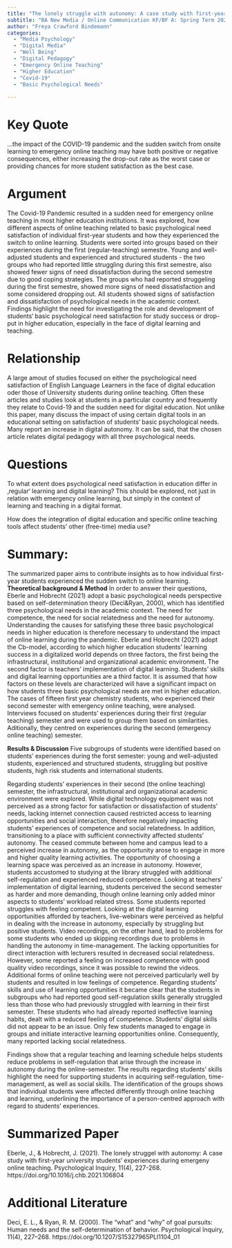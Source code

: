---
title: "The lonely struggle with autonomy: A case study with first-year university students‘ experiences during emergency online teaching."
subtitle: "BA New Media / Online Communication KF/BF A: Spring Term 2023"
author: "Freya Crawford Bindemann"
categories:
  - "Media Psychology"
  - "Digital Media"
  - "Well Being"
  - "Digital Pedagogy"
  - "Emergency Online Teaching"
  - "Higher Education"
  - "Covid-19"
  - "Basic Psychological Needs"
 
---
# Key Quote
...the impact of the COVID-19 pandemic and the sudden switch from onsite learning to emergency online teaching may have both positive or negative consequences, either increasing the drop-out rate as the worst case or providing chances for more student satisfaction as the best case. 

# Argument
The Covid-19 Pandemic resulted in a sudden need for emergency online teaching in most higher education institutions. It was explored, how different aspects of online teaching related to basic psychological need satisfaction of individual first-year students and how they experienced the switch to online learning. Students were sorted into groups based on their experiences during the first (regular-teaching) semestre. Young and well-adjusted students and experienced and structured students - the two groups who had reported little struggling during this first semestre, also showed fewer signs of need dissatisfaction during the second semestre due to good coping strategies. The groups who had reported struggeling during the first semestre, showed more signs of need dissatisfaction and some considered dropping out. 
All students showed signs of satisfaction and dissatisfaction of psychological needs in the academic context. Findings highlight the need for investigating the role and development of students‘ basic psychological need satisfaction for study success or drop-put in higher education, especially in the face of digital learning and teaching. 

# Relationship
A large amout of studies focused on either the psychological need satisfaction of English Language Learners in the face of digital education oder those of University students during online teaching. Often these articles and studies look at students in a particular country and frequently they relate to Covid-19 and the sudden need for digital education. Not unlike this paper, many discuss the impact of using certain digital tools in an educational setting on satisfaction of students‘ basic psychological needs. Many report an increase in digital autonomy. It can be said, that the chosen article relates digital pedagogy with all three psychological needs. 

# Questions
To what extent does psychological need satisfaction in education differ in ‚regular‘ learning and digital learning? This should be explored, not just in relation with emergency online learning, but simply in the context of learning and teaching in a digital format. 

How does the integration of digital education and specific online teaching tools affect students' other (free-time) media use?

# Summary: 
The summarized paper aims to contribute insights as to how individual first-year students experienced the sudden switch to online learning. 
**Theoretical background & Method**
In order to answer their questions, Eberle and Hobrecht (2021) adopt a basic psychological needs perspective based on self-determination theory (Deci&Ryan, 2000), which has identified three psychological needs in the academic context. The need for competence, the need for social relatedness and the need for autonomy. Understanding the causes for satisfying these three basic psychological needs in higher education is therefore necessary to understand the impact of online learning during the pandemic. 
Eberle and Hobrecht (2021) adopt the Cb-model, according to which higher education students’ learning success in a digitalized world depends on three factors, the first being the infrastructural, institutional and organizational academic environment. The second factor is teachers’ implementation of digital learning. Students’ skills and digital learning opportunities are a third factor. It is assumed that how factors on these levels are characterized will have a significant impact on how students three basic psychological needs are met in higher education. 
The cases of fifteen first year chemistry students, who experienced their second semester with emergency online teaching, were analysed.  
Interviews focused on students’ experiences during their first (regular teaching) semester and were used to group them based on similarities. Aditionally, they centred on experiences during the second (emergency online teaching) semester. 

**Results & Discussion**
Five subgroups of students were identified based on students' experiences during the forst semester: young and well-adjusted students, experienced and structured students, struggling but positive students, high risk students and international students. 

Regarding students’ experiences in their second (the online teaching) semester, the infrastructural, institutional and organizational academic environment were explored. While digital technology equipment was not perceived as a strong factor for satisfaction or dissatisfaction of students’ needs, lacking internet connection caused restricted access to learning opportunities and social interaction, therefore negatively impacting students’ experiences of competence and social relatedness. In addition, transitioning to a place with sufficient connectivity affected students’ autonomy. The ceased commute between home and campus lead to a perceived increase in autonomy, as the opportunity arose to engage in more and higher quality learning activities. The opportunity of choosing a learning space was perceived as an increase in autonomy. However, students accustomed to studying at the library struggled with additional self-regulation and experienced reduced competence.
Looking at teachers’ implementation of digital learning, students perceived the second semester as harder and more demanding, though online learning only added minor aspects to students’ workload related stress. Some students reported struggles with feeling competent.
Looking at the digital learning opportunities afforded by teachers, live-webinars were perceived as helpful in dealing with the increase in autonomy, especially by struggling but positive students. Video recordings, on the other hand, lead to problems for some students who ended up skipping recordings due to problems in handling the autonomy in time-management. The lacking opportunities for direct interaction with lecturers resulted in decreased social relatedness. However, some reported a feeling on increased competence with good quality video recordings, since it was possible to rewind the videos. Additional forms of online teaching were not perceived particularly well by students and resulted in low feelings of competence. 
Regarding students’ skills and use of learning opportunities it became clear that the students in subgroups who had reported good self-regulation skills generally struggled less than those who had previously struggled with learning in their first semester. These students who had already reported ineffective learning habits, dealt with a reduced feeling of competence. Students’ digital skills did not appear to be an issue. Only few students managed to engage in groups and initiate interactive learning opportunities online. Consequently, many reported lacking social relatedness. 

Findings show that a regular teaching and learning schedule helps students reduce problems in self-regulation that arise through the increase in autonomy during the online-semester. The results regarding students’ skills highlight the need for supporting students in acquiring self-regulation, time-management, as well as social skills. The identification of the groups shows that individual students were affected differently through online teaching and learning, underlining the importance of a person-centred approach with regard to students’ experiences. 


# Summarized Paper
Eberle, J., & Hobrecht, J. (2021). The lonely struggel with autonomy: A case study with first-year university students' experiences during emergeny online teaching. Psychological Inquiry, 11(4), 227-268. https://doi.org/10.1016/j.chb.2021.106804


# Additional Literature
Deci, E. L., & Ryan, R. M. (2000). The "what" and "why" of goal pursuits: Human needs and the self-determination of behavior. Psychological Inquiry, 11(4), 227–268. https://doi.org/10.1207/S15327965PLI1104_01


